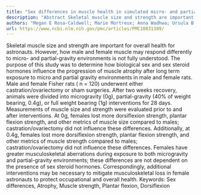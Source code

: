 ```yaml
---
title: "Sex differences in muscle health in simulated micro- and partial-gravity environments in rats"
description: "Abstract Skeletal muscle size and strength are important for overall health for astronauts. However, how male and female muscle may respond differently to micro- and partial-gravity environments is no..."
authors: "Megan E Rosa-Caldwell; Marie Mortreux; Anna Wadhwa; Ursula B Kaiser; Dong-Min Sung; Mary L Bouxsein; Seward B Rutkove"
url: https://www.ncbi.nlm.nih.gov/pmc/articles/PMC10831389/
---
```


Skeletal muscle size and strength are important for overall health for astronauts. However, how male and female muscle may respond differently to micro- and partial-gravity environments is not fully understood. The purpose of this study was to determine how biological sex and sex steroid hormones influence the progression of muscle atrophy after long term exposure to micro and partial gravity environments in male and female rats. Male and female Fisher rats ( n ​= ​120) underwent either castration/ovariectomy or sham surgeries. After two weeks recovery, animals were divided into microgravity (0g), partial-gravity (40% of weight bearing, 0.4g), or full weight bearing (1g) interventions for 28 days. Measurements of muscle size and strength were evaluated prior to and after interventions. At 0g, females lost more dorsiflexion strength, plantar flexion strength, and other metrics of muscle size compared to males; castration/ovariectomy did not influence these differences. Additionally, at 0.4g, females lost more dorsiflexion strength, plantar flexion strength, and other metrics of muscle strength compared to males; castration/ovariectomy did not influence these differences. Females have greater musculoskeletal aberrations during exposure to both microgravity and partial-gravity environments; these differences are not dependent on the presence of sex steroid hormones. Correspondingly, additional interventions may be necessary to mitigate musculoskeletal loss in female astronauts to protect occupational and overall health. Keywords: Sex differences, Atrophy, Muscle strength, Plantar flexion, Dorsiflexion
